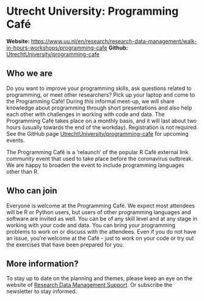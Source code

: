 # Utrecht University: Programming Café

**Website:** [https://www.uu.nl/en/research/research-data-management/walk-in-hours-workshops/programming-cafe](https://www.uu.nl/en/research/research-data-management/walk-in-hours-workshops/programming-cafe)
**Github:** [UtrechtUniversity/programming-cafe](https://github.com/UtrechtUniversity/programming-cafe)

## Who we are
Do you want to improve your programming skills, ask questions related to programming, or meet other researchers? Pick up your laptop and come to the Programming Café! During this informal meet-up, we will share knowledge about programming through short presentations and also help each other with challenges in working with code and data. The Programming Café takes place on a monthly basis, and it will last about two hours (usually towards the end of the workday). Registration is not required. See the GitHub page [UtrechtUniversity/programming-cafe](https://github.com/UtrechtUniversity/programming-cafe) for upcoming events. 

The Programming Café is a ‘relaunch’ of the popular R Café external link community event that used to take place before the coronavirus outbreak. We are happy to broaden the event to include programming languages other than R.

## Who can join
Everyone is welcome at the Programming Café. We expect most attendees will be R or Python users, but users of other programming languages and software are invited as well. You can be of any skill level and at any stage in working with your code and data. You can bring your programming problems to work on or discuss with the attendees. Even if you do not have an issue, you’re welcome at the Café - just to work on your code or try out the exercises that have been prepared for you.

## More information? 
To stay up to date on the planning and themes, please keep an eye on the website of [Research Data Management Support](https://www.uu.nl/en/research/research-data-management). Or subscribe the newsletter to stay informed.
